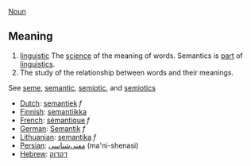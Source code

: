 [[Noun]]

==Meaning==
# [[linguistic terminology|linguistic]] The [[science]] of the meaning of words. Semantics is [[part]] of [[linguistics]].
# The study of the relationship between words and their meanings.

See [[seme]], [[semantic]], [[semiotic]], and [[semiotics]]

*[[Dutch]]: [[semantiek]] ''f''
*[[Finnish]]: [[semantiikka]]
*[[French]]: [[sémantique]] ''f''
*[[German]]: [[Semantik]] ''f''
*[[Lithuanian]]: [[semantika]] ''f''
*[[Persian]]: [[معنی‌شناسی]] (ma'ni-shenasi)
*[[Hebrew]]: [[דקדוק]]
